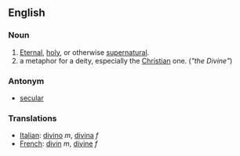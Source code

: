 ==English==

===Noun===
#[[Eternal]], [[holy]], or otherwise [[supernatural]].
#a metaphor for a deity, especially the [[Christian]] one. (''"the Divine"'')

===Antonym===
*[[secular]]

=== Translations ===
*[[Italian]]: [[divino]] ''m'', [[divina]] ''f''
*[[French]]: [[divin]] ''m'', [[divine]] ''f''